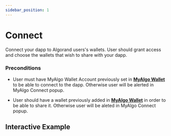 ```yaml
---
sidebar_position: 1
---
```



# Connect

Connect your dapp to Algorand users's wallets.
User should grant access and choose the wallets that wish to share with your dapp.

### Preconditions

* User must have MyAlgo Wallet Account previously set in **[MyAlgo Wallet](https://wallet.myalgo.com/home)** to be able to connect to the dapp. Otherwise user will be alerted in MyAlgo Connect popup.

* User should have a wallet previously added in **[MyAlgo Wallet](https://wallet.myalgo.com/home)** in order to be able to share it. Otherwise user will be aleted in MyAlgo Connect popup.


## Interactive Example
<Connect />
